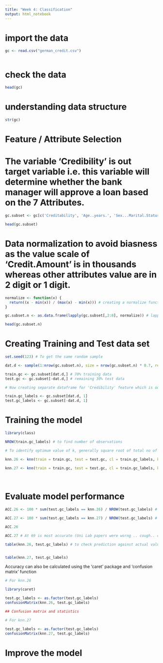 ```yaml
---
title: "Week 4: Classification"
output: html_notebook
---
```


# import the data

```r

gc <- read.csv("german_credit.csv")



```

# check the data

```r
head(gc)
```

# understanding data structure

```r
str(gc)
```

# Feature / Attribute Selection

# The variable 'Credibility' is out target variable i.e. this variable will determine whether the bank manager will approve a loan based on the 7 Attributes.

```r
gc.subset <- gc[c('Creditability', 'Age..years.', 'Sex...Marital.Status', 'Occupation', 'Account.Balance', 'Credit.Amount', 'Length.of.current.employment', 'Purpose')]

head(gc.subset)
```

# Data normalization to avoid biasness as the value scale of 'Credit.Amount' is in thousands whereas other attributes value are in 2 digit or 1 digit.

```r

normalize <- function(x) {
  return((x - min(x)) / (max(x) - min(x))) # creating a normalize function for easy conversion
}

gc.subset.n <- as.data.frame(lapply(gc.subset[,2:8], normalize)) # lapply creates a list that is why it is converted to a dataframe and it applies the defined function (which is 'normalize') to all the list values which is here column 2 to 8 as first column is target/response.

head(gc.subset.n)
```

# Creating Training and Test data set

```r
set.seed(123) # To get the same random sample

dat.d <- sample(1:nrow(gc.subset.n), size = nrow(gc.subset.n) * 0.7, replace = FALSE) # Random selection of 70% data.

train.gc <- gc.subset[dat.d,] # 70% training data
test.gc <- gc.subset[-dat.d,] # remaining 30% test data

# Now creating separate dataframe for 'Credibility' feature which is our target.

train.gc_labels <- gc.subset[dat.d, 1]
test.gc_labels <- gc.subset[-dat.d, 1]

```

# Training the model

```r
library(class)

NROW(train.gc_labels) # to find number of observations

# To identify optimum value of k, generally square root of total no of observations (700) which is 26.45 is taken, so will try with 26, 27 and then will check for optimal value of k.

knn.26 <- knn(train = train.gc, test = test.gc, cl = train.gc_labels, k = 26)

knn.27 <- knn(train = train.gc, test = test.gc, cl = train.gc_labels, k = 27)
  
  
```

# Evaluate model performance

```r

ACC.26 <- 100 * sum(test.gc_labels == knn.26) / NROW(test.gc_labels) # for knn = 26

ACC.27 <- 100 * sum(test.gc_labels == knn.27) / NROW(test.gc_labels) # for knn = 27

ACC.26 

ACC.27 # At 69 is most accurate (Uni Lab papers were worng .. cough.. cough...)

table(knn.26, test.gc_labels) # to check prediction against actual value in tabular form


table(knn.27, test.gc_labels)

```
Accuracy can also be calculated using the 'caret' package and 'confusion matrix' function

```r
# For knn.26

library(caret)

test.gc_labels <- as.factor(test.gc_labels)
confusionMatrix(knn.26, test.gc_labels)

## Confusion matrix and statistics
```

```r
# For knn.27

test.gc_labels <- as.factor(test.gc_labels)
confusionMatrix(knn.27, test.gc_labels)

```

# Improve the model

